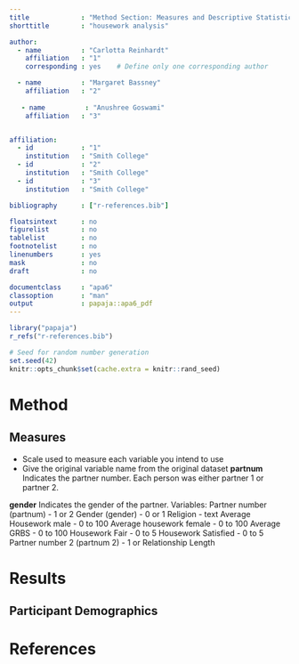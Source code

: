 ```yaml
---
title             : "Method Section: Measures and Descriptive Statistics Write-up"
shorttitle        : "housework analysis"

author: 
  - name          : "Carlotta Reinhardt"
    affiliation   : "1"
    corresponding : yes    # Define only one corresponding author

  - name          : "Margaret Bassney"
    affiliation   : "2"
    
   - name          : "Anushree Goswami"
    affiliation   : "3"


affiliation:
  - id            : "1"
    institution   : "Smith College"
  - id            : "2"
    institution   : "Smith College"
  - id            : "3"
    institution   : "Smith College"

bibliography      : ["r-references.bib"]

floatsintext      : no
figurelist        : no
tablelist         : no
footnotelist      : no
linenumbers       : yes
mask              : no
draft             : no

documentclass     : "apa6"
classoption       : "man"
output            : papaja::apa6_pdf
---
```


```r
library("papaja")
r_refs("r-references.bib")
```

```r
# Seed for random number generation
set.seed(42)
knitr::opts_chunk$set(cache.extra = knitr::rand_seed)
```


# Method
## Measures

- Scale used to measure each variable you intend to use
- Give the original variable name from the original dataset 
**partnum** Indicates the partner number. Each person was either partner 1 or partner 2.

**gender** Indicates the gender of the partner.
Variables:
Partner number (partnum) - 1 or 2
Gender (gender) - 0 or 1
Religion - text
Average Housework male - 0 to 100
Average housework female - 0 to 100
Average GRBS - 0 to 100
Housework Fair - 0 to 5
Housework Satisfied - 0 to 5 
Partner number 2 (partnum 2) - 1 or 
Relationship Length 




# Results
## Participant Demographics



\newpage

# References

::: {#refs custom-style="Bibliography"}
:::
